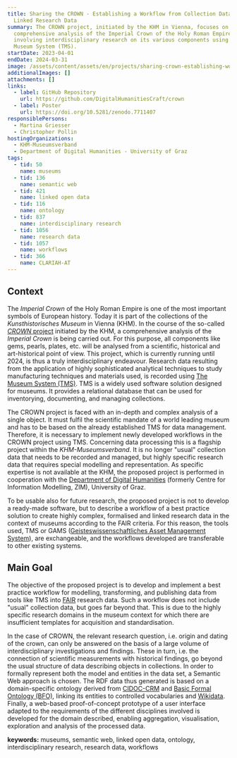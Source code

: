 ```yaml
---
title: Sharing the CROWN - Establishing a Workflow from Collection Data to
  Linked Research Data
summary: The CROWN project, initiated by the KHM in Vienna, focuses on a
  comprehensive analysis of the Imperial Crown of the Holy Roman Empire,
  involving interdisciplinary research on its various components using The
  Museum System (TMS).
startDate: 2023-04-01
endDate: 2024-03-31
image: /assets/content/assets/en/projects/sharing-crown-establishing-workflow-collection-data-linked-research-data/image.png
additionalImages: []
attachments: []
links:
  - label: GitHub Repository
    url: https://github.com/DigitalHumanitiesCraft/crown
  - label: Poster
    url: https://doi.org/10.5281/zenodo.7711407
responsiblePersons:
  - Martina Griesser
  - Christopher Pollin
hostingOrganizations:
  - KHM-Museumsverband
  - Department of Digital Humanities - University of Graz
tags:
  - tid: 50
    name: museums
  - tid: 136
    name: semantic web
  - tid: 421
    name: linked open data
  - tid: 116
    name: ontology
  - tid: 837
    name: interdisciplinary research
  - tid: 1056
    name: research data
  - tid: 1057
    name: workflows
  - tid: 366
    name: CLARIAH-AT
---
```

## Context

The *Imperial Crown* of the Holy Roman Empire is one of the most important symbols of European history. Today it is part of the collections of the *Kunsthistorisches Museum* in Vienna (KHM). In the course of the so-called [*CROWN* project](https://www.projekt-reichskrone.at/) initiated by the KHM, a comprehensive analysis of the *Imperial Crown* is being carried out. For this purpose, all components like gems, pearls, plates, etc. will be analysed from a scientific, historical and art-historical point of view. This project, which is currently running until 2024, is thus a truly interdisciplinary endeavour. Research data resulting from the application of highly sophisticated analytical techniques to study manufacturing techniques and materials used, is recorded using [The Museum System (TMS)](https://www.gallerysystems.com/solutions/collections-management/). TMS is a widely used software solution designed for museums. It provides a relational database that can be used for inventorying, documenting, and managing collections.

The CROWN project is faced with an in-depth and complex analysis of a single object. It must fulfil the scientific mandate of a world leading museum and has to be based on the already established TMS for data management. Therefore, it is necessary to implement newly developed workflows in the CROWN project using TMS. Concerning data processing this is a flagship project within the *KHM-Museumsverband*. It is no longer "usual" collection data that needs to be recorded and managed, but highly specific research data that requires special modelling and representation. As specific expertise is not available at the KHM, the proposed project is performed in cooperation with the [Department of Digital Humanities](https://digital-humanities.uni-graz.at/en/) (formerly Centre for Information Modelling, ZIM), University of Graz.

To be usable also for future research, the proposed project is not to develop a ready-made software, but to describe a workflow of a best practice solution to create highly complex, formalised and linked research data in the context of museums according to the FAIR criteria. For this reason, the tools used, TMS or GAMS ([Geisteswissenschaftliches Asset Management System](https://gams.uni-graz.at/)), are exchangeable, and the workflows developed are transferable to other existing systems.

## Main Goal

The objective of the proposed project is to develop and implement a best practice workflow for modelling, transforming, and publishing data from tools like TMS into [FAIR](https://www.go-fair.org/fair-principles/) research data. Such a workflow does not include "usual" collection data, but goes far beyond that. This is due to the highly specific research domains in the museum context for which there are insufficient templates for acquisition and standardisation.

In the case of CROWN, the relevant research question, i.e. origin and dating of the crown, can only be answered on the basis of a large volume of interdisciplinary investigations and findings. These in turn, i.e. the connection of scientific measurements with historical findings, go beyond the usual structure of data describing objects in collections. In order to formally represent both the model and entities in the data set, a Semantic Web approach is chosen. The RDF data thus generated is based on a domain-specific ontology derived from [CIDOC-CRM](https://www.cidoc-crm.org/) and [Basic Formal Ontology (BFO)](https://basic-formal-ontology.org/), linking its entities to controlled vocabularies and [Wikidata](https://www.wikidata.org/). Finally, a web-based proof-of-concept prototype of a user interface adapted to the requirements of the different disciplines involved is developed for the domain described, enabling aggregation, visualisation, exploration and analysis of the processed data.

**keywords:** museums, semantic web, linked open data, ontology, interdisciplinary research, research data, workflows

